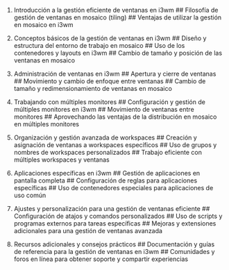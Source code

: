 
1. Introducción a la gestión eficiente de ventanas en i3wm
## Filosofía de gestión de ventanas en mosaico (tiling)
## Ventajas de utilizar la gestión en mosaico en i3wm

2. Conceptos básicos de la gestión de ventanas en i3wm
## Diseño y estructura del entorno de trabajo en mosaico
## Uso de los contenedores y layouts en i3wm
## Cambio de tamaño y posición de las ventanas en mosaico

3. Administración de ventanas en i3wm
## Apertura y cierre de ventanas
## Movimiento y cambio de enfoque entre ventanas
## Cambio de tamaño y redimensionamiento de ventanas en mosaico

4. Trabajando con múltiples monitores
## Configuración y gestión de múltiples monitores en i3wm
## Movimiento de ventanas entre monitores
## Aprovechando las ventajas de la distribución en mosaico en múltiples monitores

5. Organización y gestión avanzada de workspaces
## Creación y asignación de ventanas a workspaces específicos
## Uso de grupos y nombres de workspaces personalizados
## Trabajo eficiente con múltiples workspaces y ventanas

6. Aplicaciones específicas en i3wm
## Gestión de aplicaciones en pantalla completa
## Configuración de reglas para aplicaciones específicas
## Uso de contenedores especiales para aplicaciones de uso común

7. Ajustes y personalización para una gestión de ventanas eficiente
## Configuración de atajos y comandos personalizados
## Uso de scripts y programas externos para tareas específicas
## Mejoras y extensiones adicionales para una gestión de ventanas avanzada

8. Recursos adicionales y consejos prácticos
## Documentación y guías de referencia para la gestión de ventanas en i3wm
## Comunidades y foros en línea para obtener soporte y compartir experiencias
